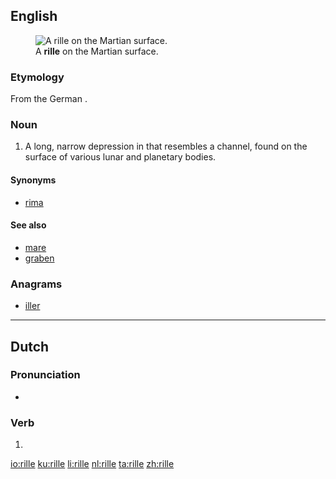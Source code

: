 ==English==
[[Image:PIA08598 modest.jpg|thumb|A '''rille''' on the Martian surface.]]

===Etymology===
From the German {{term|Rille||channel|lang=de}}.

===Noun===
{{en-noun}}

# {{context|planetology|lang=en}} A long, narrow depression in that resembles a channel, found on the surface of various lunar and planetary bodies.

====Synonyms====
* [[rima]]

====See also====
* [[mare]]
* [[graben]]

===Anagrams===
* [[iller#English|iller]]

----

==Dutch==

===Pronunciation===
* {{audio|Nl-rille.ogg|Audio|lang=nl}}

===Verb===
{{nl-verb-form}}

# {{nl-verb form of|n=sg|t=pres|m=subj|rillen}}

[[io:rille]]
[[ku:rille]]
[[li:rille]]
[[nl:rille]]
[[ta:rille]]
[[zh:rille]]